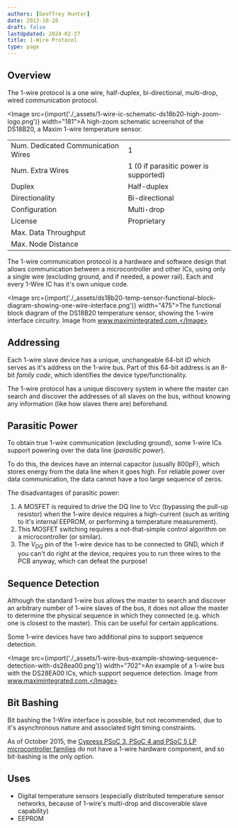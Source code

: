 ```yaml
---
authors: [Geoffrey Hunter]
date: 2013-10-20
draft: false
lastUpdated: 2024-02-27
title: 1-Wire Protocol
type: page
---
```



## Overview

The 1-wire protocol is a one wire, half-duplex, bi-directional, multi-drop, wired communication protocol.

<Image src={import('./_assets/1-wire-ic-schematic-ds18b20-high-zoom-logo.png')} width="181">A high-zoom schematic screenshot of the DS18B20, a Maxim 1-wire temperature sensor.</Image>

<table>
  <tbody>
    <tr>
      <td>Num. Dedicated Communication Wires</td>
      <td>1</td>
    </tr>
    <tr>
      <td>Num. Extra Wires</td>
      <td>1 (0 if parasitic power is supported)</td>
    </tr>
    <tr >
      <td>Duplex</td>
      <td>Half-duplex</td>
    </tr>
    <tr >
      <td>Directionality</td>
      <td>Bi-directional</td>
    </tr>
    <tr >
      <td>Configuration</td>
      <td>Multi-drop</td>
    </tr>
    <tr >
      <td>License</td>
      <td>Proprietary</td>
    </tr>
    <tr>
      <td>Max. Data Throughput</td>
      <td></td>
    </tr>
    <tr>
      <td>Max. Node Distance</td>
      <td></td>
    </tr>
  </tbody>
</table>

The 1-wire communication protocol is a hardware and software design that allows communication between a microcontroller and other ICs, using only a single wire (excluding ground, and if needed, a power rail). Each and every 1-Wire IC has it's own unique code.

<Image src={import('./_assets/ds18b20-temp-sensor-functional-block-diagram-showing-one-wire-interface.png')} width="475">The functional block diagram of the DS18B20 temperature sensor, showing the 1-wire interface circuitry. Image from www.maximintegrated.com.</Image>

## Addressing

Each 1-wire slave device has a unique, unchangeable 64-bit _ID_ which serves as it's address on the 1-wire bus. Part of this 64-bit address is an 8-bit _family code_, which identifies the device type/functionality.

The 1-wire protocol has a unique discovery system in where the master can search and discover the addresses of all slaves on the bus, without knowing any information (like how slaves there are) beforehand.

## Parasitic Power

To obtain true 1-wire communication (excluding ground), some 1-wire ICs support powering over the data line (_parasitic power_).

To do this, the devices have an internal capacitor (usually 800pF), which stores energy from the data line when it goes high. For reliable power over data communication, the data cannot have a too large sequence of zeros.

The disadvantages of parasitic power:

1. A MOSFET is required to drive the DQ line to Vcc (bypassing the pull-up resistor) when the 1-wire device requires a high-current (such as writing to it's internal EEPROM, or performing a temperature measurement).
1. This MOSFET switching requires a not-that-simple control algorithm on a microcontroller (or similar).
1. The $V_{DQ}$ pin of the 1-wire device has to be connected to GND, which if you can't do right at the device, requires you to run three wires to the PCB anyway, which can defeat the purpose!

## Sequence Detection

Although the standard 1-wire bus allows the master to search and discover an arbitrary number of 1-wire slaves of the bus, it does not allow the master to determine the physical sequence in which they connected (e.g. which one is closest to the master). This can be useful for certain applications.

Some 1-wire devices have two additional pins to support sequence detection.

<Image src={import('./_assets/1-wire-bus-example-showing-sequence-detection-with-ds28ea00.png')} width="702">An example of a 1-wire bus with the DS28EA00 ICs, which support sequence detection. Image from www.maximintegrated.com.</Image>

## Bit Bashing

Bit bashing the 1-Wire interface is possible, but not recommended, due to it's asynchronous nature and associated tight timing constraints.

As of October 2015, the [Cypress PSoC 3, PSoC 4 and PSoC 5 LP microcontroller families](/programming/microcontrollers/psoc) do not have a 1-wire hardware component, and so bit-bashing is the only option.

## Uses

* Digital temperature sensors (especially distributed temperature sensor networks, because of 1-wire's multi-drop and discoverable slave capability)
* EEPROM
